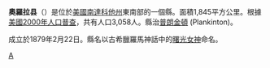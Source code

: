 {{noteTA
|T=zh-hans:奥罗拉县 (南达科他州);zh-hk:奧羅拉縣 (南達科他州);zh-tw:奧羅拉郡 (南達科他州);
|1=zh-hans:县;zh-hk:縣;zh-tw:郡;
}}
{{Otheruses|奧羅拉 (消歧義)}}
<!--[[File:Map_of_South_Dakota_highlighting_Aurora_County.svg|250px]]-->
{{Infobox U.S. County
| county = 奧羅拉縣
| state = 南達科他州
| en county = Aurora County
| en state = South Dakota
| seal = 
| founded year = 1879
| founded date = February 22
| seat wl = Plankinton
| largest city wl = 
| area mi = 713
| area km = 1,845
| area land mi = 708
| area land km = 1,834
| area water mi = 4
| area water km = 11
| area percentage = 0.61%
| census yr = 2000
| pop = 3,058
| density mi = 4
| density km = 2
| time zone = 
| UTC offset = 
| DST offset = 
| footnotes = 
| web =
| named for = [[Aurora_(mythology)|Aurora]]
}}
'''奧羅拉县'''（{{lang-en|Aurora County}}）是位於[[美國|美國]][[南達科他州|南達科他州]]東南部的一個縣。面積1,845平方公里。根據[[美國2000年人口普查|美國2000年人口普查]]，共有人口3,058人。縣治[[普朗金頓|普朗金頓]] (Plankinton)。

成立於1879年2月22日。縣名以古希臘羅馬神話中的[[曙光女神|曙光女神]]命名。

{{SouthDakota-stub}}
[[Category:南達科他州行政區劃|A]]